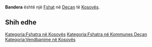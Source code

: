 {{Fshat në Kosovës
 | Emri                = Bandera
| srp_N_name = Bandera
| srp_N_FULL_NAME_RO = Bandera
| srp_N_FULL_NAME_ND_RO = Bandera
| srp_N_SORT_NAME_RG = BANDERA
| srp_N_FULL_NAME_RG = Bandera
| srp_N_FULL_NAME_ND_RG = Bandera

 | Emri (Rasa dhanore) = 
 | Figura              = 
 | Shteti              = Kosovo
 | Komuna              = Deçan
 | Kodi postar         = 
 | Sipërfaqja          = 

 | Popullsia           = 

 | Regj. i popullsisë  = 
 | Dend. e popullsisë  = 
 | Faqja zyrtare       = 
 <!--- Koordinatat ----> 
 | Gjerësia            = 42.535556
 | Gjatësia            = 20.361389
 | Lartësia            = 
}}
'''Bandera''' është një [[Fshat]] në [[Deçan]] të [[Kosovës]].

<!-- == Gjeografia == -->
<!-- == Historia == -->
<!-- == Demografia == -->
== Shih edhe ==
{{Komuna Deçan}}
{{Kosovo-Administrata-Cung}}

[[Kategoria:Fshatra në Kosovës]]
[[Kategoria:Fshatra në Kommunes Deçan]]
[[Kategoria:Vendbanime në Kosovës]]